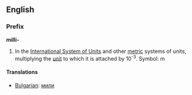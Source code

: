 ==English==
===Prefix===
'''milli-'''

#In the [[International System of Units]] and other [[metric]] systems of units, multiplying the [[unit]] to which it is attached by 10<sup>-3</sup>. Symbol: m

====Translations====

*[[Bulgarian]]: [[мили]]